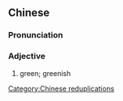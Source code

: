 ==Chinese==
{{zh-forms}}

===Pronunciation===
{{zh-pron
|c=ceng1 bi1 bi1
|cat=a
}}

===Adjective===
{{zh-adj}}

# {{lb|zh|Cantonese}} green; greenish

[[Category:Chinese reduplications]]